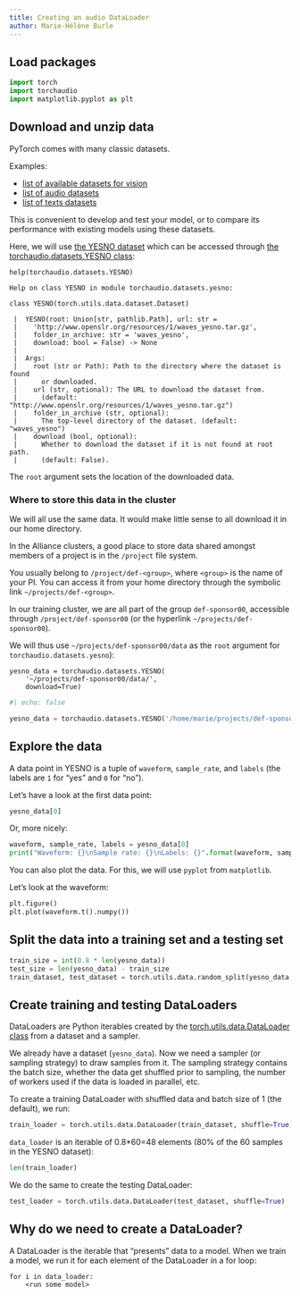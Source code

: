 ```yaml
---
title: Creating an audio DataLoader
author: Marie-Hélène Burle
---
```


## Load packages

```python
import torch
import torchaudio
import matplotlib.pyplot as plt
```

## Download and unzip data

PyTorch comes with many classic datasets.

:::{.example}

Examples:

- [list of available datasets for vision](https://pytorch.org/vision/stable/datasets.html)
- [list of audio datasets](https://pytorch.org/audio/stable/datasets.html?highlight=dataset#module-torchaudio.datasets)
- [list of texts datasets](https://pytorch.org/text/stable/datasets.html?highlight=dataset)

:::

This is convenient to develop and test your model, or to compare its performance with existing models using these datasets.

Here, we will use [the YESNO dataset](https://www.openslr.org/1/) which can be accessed through [the torchaudio.datasets.YESNO class](https://pytorch.org/audio/stable/datasets.html#torchaudio.datasets.YESNO):

```.python
help(torchaudio.datasets.YESNO)
```
```
Help on class YESNO in module torchaudio.datasets.yesno:

class YESNO(torch.utils.data.dataset.Dataset)

 |  YESNO(root: Union[str, pathlib.Path], url: str =
 |    'http://www.openslr.org/resources/1/waves_yesno.tar.gz', 
 |    folder_in_archive: str = 'waves_yesno', 
 |    download: bool = False) -> None
 |  
 |  Args:
 |    root (str or Path): Path to the directory where the dataset is found 
 |      or downloaded.
 |    url (str, optional): The URL to download the dataset from.
 |      (default: "http://www.openslr.org/resources/1/waves_yesno.tar.gz")
 |    folder_in_archive (str, optional):
 |      The top-level directory of the dataset. (default: "waves_yesno")
 |    download (bool, optional):
 |      Whether to download the dataset if it is not found at root path. 
 |      (default: False).
```

The `root` argument sets the location of the downloaded data.

### Where to store this data in the cluster

We will all use the same data. It would make little sense to all download it in our home directory.

:::{.note}

In the Alliance clusters, a good place to store data shared amongst members of a project is in the `/project` file system.

You usually belong to `/project/def-<group>`, where `<group>` is the name of your PI. You can access it from your home directory through the symbolic link `~/projects/def-<group>`.

:::

In our training cluster, we are all part of the group `def-sponsor00`, accessible through `/project/def-sponsor00` (or the hyperlink `~/projects/def-sponsor00`).

We will thus use `~/projects/def-sponsor00/data` as the `root` argument for `torchaudio.datasets.yesno`):

```.python
yesno_data = torchaudio.datasets.YESNO(
    '~/projects/def-sponsor00/data/',
    download=True)
```

```python
#| echo: false

yesno_data = torchaudio.datasets.YESNO('/home/marie/projects/def-sponsor00/data/', download=True)
```

## Explore the data

A data point in YESNO is a tuple of `waveform`, `sample_rate`, and `labels` (the labels are `1` for "yes" and `0` for "no").

Let's have a look at the first data point:

```python
yesno_data[0]
```

Or, more nicely:

```python
waveform, sample_rate, labels = yesno_data[0]
print("Waveform: {}\nSample rate: {}\nLabels: {}".format(waveform, sample_rate, labels))
```

You can also plot the data. For this, we will use `pyplot` from `matplotlib`.

Let's look at the waveform:

```python
plt.figure()
plt.plot(waveform.t().numpy())
```

## Split the data into a training set and a testing set

```python
train_size = int(0.8 * len(yesno_data))
test_size = len(yesno_data) - train_size
train_dataset, test_dataset = torch.utils.data.random_split(yesno_data, [train_size, test_size])
```

## Create training and testing DataLoaders

DataLoaders are Python iterables created by the [torch.utils.data.DataLoader class](https://pytorch.org/docs/stable/data.html#torch.utils.data.DataLoader) from a dataset and a sampler.

We already have a dataset (`yesno_data`). Now we need a sampler (or sampling strategy) to draw samples from it. The sampling strategy contains the batch size, whether the data get shuffled prior to sampling, the number of workers used if the data is loaded in parallel, etc.

To create a training DataLoader with shuffled data and batch size of 1 (the default), we run:

```python
train_loader = torch.utils.data.DataLoader(train_dataset, shuffle=True)
```

`data_loader` is an iterable of 0.8*60=48 elements (80% of the 60 samples in the YESNO dataset):

```python
len(train_loader)
```

We do the same to create the testing DataLoader:

```python
test_loader = torch.utils.data.DataLoader(test_dataset, shuffle=True)
```

## Why do we need to create a DataLoader?

A DataLoader is the iterable that "presents" data to a model. When we train a model, we run it for each element of the DataLoader in a for loop:

```.python
for i in data_loader:
    <run some model>
```
